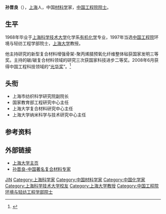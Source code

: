{{Otheruses|other=中国抗日战争老兵，南京大屠杀亲历者，幸存者|孙晋良 (1920年)}}

'''孙晋良'''（{{bd|1946年|1月||}}），[[上海|上海]]人，中国[[材料学|材料学]]家，[[中国工程院院士|中国工程院院士]]。

== 生平 ==
1968年毕业于[[上海科学技术大学|上海科学技术大学]]化学系[[有机化学|有机化学]]专业，1997年当选[[中国工程院|中国工程院]]环境与轻纺工程学部院士，[[上海大学|上海大学]]教授。

他主持研究的新型复合材料增强骨架-聚丙烯腈预氧化纤维整体毡获国家发明三等奖。主持的碳/碳复合材料领域的研究三次获国家科技进步二等奖。2008年6月获得中国工程科技领域的“[[光华奖|光华奖]]”。<ref >{{cite web |url=http://news.sciencenet.cn/htmlnews/2008/6/208386.html |language= |title=复合材料专家孙晋良院士：航天事业总挂嘴边 |publisher=科学网 |date=2008-06-26 |accessdate= |archive-date=2013-06-10 |archive-url=https://web.archive.org/web/20130610101255/http://news.sciencenet.cn/htmlnews/2008/6/208386.html |dead-url=no }}</ref>

== 头衔 ==
*上海市纺织科学研究院副院长
*国家教育部工程研究中心主任
*上海大学复合材料研究中心主任
*上海大学纳米科学与技术研究中心主任

== 参考资料 ==
{{reflist}}

== 外部链接 ==
* [https://web.archive.org/web/20160305122559/http://www.shu.edu.cn/Default.aspx?tabid=8551 上海大学主页]
* [http://www.cnki.com.cn/Article/CJFDTotal-HKGJ200712007.htm 孙晋良-中国著名复合材料专家] {{Wayback|url=http://www.cnki.com.cn/Article/CJFDTotal-HKGJ200712007.htm |date=20210214224142 }}

{{中国工程院环境与轻纺工程学部院士}}

{{Authority control}}
{{DEFAULTSORT:Sun孙}}
[[Category:孙姓|JIN]]
[[Category:上海科学家|Category:上海科学家]]
[[Category:中国材料学家|Category:中国材料学家]]
[[Category:中国化学家|Category:中国化学家]]
[[Category:上海科学技术大学校友|Category:上海科学技术大学校友]]
[[Category:上海大学教授|Category:上海大学教授]]
[[Category:中国工程院环境与轻纺工程学部院士|Category:中国工程院环境与轻纺工程学部院士]]